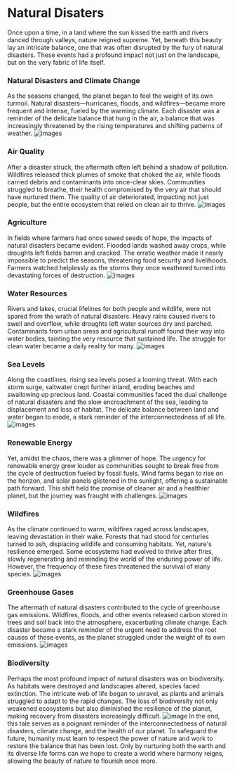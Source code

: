 # Natural Disaters
Once upon a time, in a land where the sun kissed the earth and rivers danced through valleys, nature reigned supreme. Yet, beneath this beauty lay an intricate balance, one that was often disrupted by the fury of natural disasters. These events had a profound impact not just on the landscape, but on the very fabric of life itself.
### Natural Disasters and Climate Change
As the seasons changed, the planet began to feel the weight of its own turmoil. Natural disasters—hurricanes, floods, and wildfires—became more frequent and intense, fueled by the warming climate. Each disaster was a reminder of the delicate balance that hung in the air, a balance that was increasingly threatened by the rising temperatures and shifting patterns of weather.
![images](https://encrypted-tbn0.gstatic.com/images?q=tbn:ANd9GcQVbgChp_j0h4ahC50tSW2MS9V6xwnFXfVT1HqUwPp76P-MGXR_trTM-ULL&s=10)
### Air Quality
After a disaster struck, the aftermath often left behind a shadow of pollution. Wildfires released thick plumes of smoke that choked the air, while floods carried debris and contaminants into once-clear skies. Communities struggled to breathe, their health compromised by the very air that should have nurtured them. The quality of air deteriorated, impacting not just people, but the entire ecosystem that relied on clean air to thrive.
![images](https://encrypted-tbn0.gstatic.com/images?q=tbn:ANd9GcQIx4NHbpzNf_tLzAA-R2miINg62dirpkxDywptFaM64IWVUsrboJA7iqTs&s=10)
### Agriculture
In fields where farmers had once sowed seeds of hope, the impacts of natural disasters became evident. Flooded lands washed away crops, while droughts left fields barren and cracked. The erratic weather made it nearly impossible to predict the seasons, threatening food security and livelihoods. Farmers watched helplessly as the storms they once weathered turned into devastating forces of destruction.
![images](https://encrypted-tbn0.gstatic.com/images?q=tbn:ANd9GcRGtpeI43_JcF3lPzoeEpcUg0LC0Gk_ofR639Qxrs7AbP8DH24n06-_QJrE&s=10)
### Water Resources
Rivers and lakes, crucial lifelines for both people and wildlife, were not spared from the wrath of natural disasters. Heavy rains caused rivers to swell and overflow, while droughts left water sources dry and parched. Contaminants from urban areas and agricultural runoff found their way into water bodies, tainting the very resource that sustained life. The struggle for clean water became a daily reality for many.
![images](https://encrypted-tbn0.gstatic.com/images?q=tbn:ANd9GcRINsBvqg12y9zwnF5-y7nAwo3wcSdF-Fmo1g&usqp=CAU)
### Sea Levels
Along the coastlines, rising sea levels posed a looming threat. With each storm surge, saltwater crept further inland, eroding beaches and swallowing up precious land. Coastal communities faced the dual challenge of natural disasters and the slow encroachment of the sea, leading to displacement and loss of habitat. The delicate balance between land and water began to erode, a stark reminder of the interconnectedness of all life.
![images](https://encrypted-tbn0.gstatic.com/images?q=tbn:ANd9GcTH8nhM0YXtezUeu18TTy84hKHO6LvqdsXpOg&usqp=CAU)
### Renewable Energy
Yet, amidst the chaos, there was a glimmer of hope. The urgency for renewable energy grew louder as communities sought to break free from the cycle of destruction fueled by fossil fuels. Wind farms began to rise on the horizon, and solar panels glistened in the sunlight, offering a sustainable path forward. This shift held the promise of cleaner air and a healthier planet, but the journey was fraught with challenges.
![images](https://encrypted-tbn0.gstatic.com/images?q=tbn:ANd9GcSN_6SjrIFp926xuvIYhs-b4GBAm0zRAo4w8g&usqp=CAU)
### Wildfires
As the climate continued to warm, wildfires raged across landscapes, leaving devastation in their wake. Forests that had stood for centuries turned to ash, displacing wildlife and consuming habitats. Yet, nature's resilience emerged. Some ecosystems had evolved to thrive after fires, slowly regenerating and reminding the world of the enduring power of life. However, the frequency of these fires threatened the survival of many species.
![images](https://encrypted-tbn0.gstatic.com/images?q=tbn:ANd9GcSig0DJezhjKPmqSeG3eujBqZjusFtX0muvo55OKcxT1auJD4qoDowOTPs&s=10)
### Greenhouse Gases
The aftermath of natural disasters contributed to the cycle of greenhouse gas emissions. Wildfires, floods, and other events released carbon stored in trees and soil back into the atmosphere, exacerbating climate change. Each disaster became a stark reminder of the urgent need to address the root causes of these events, as the planet struggled under the weight of its own emissions.
![images](https://encrypted-tbn0.gstatic.com/images?q=tbn:ANd9GcRmu2sle37hKpDQMkdW07nqVD2crGDKnVI-0uynokiPC5R78bnj0Ku_-FI&s=10)
### Biodiversity
Perhaps the most profound impact of natural disasters was on biodiversity. As habitats were destroyed and landscapes altered, species faced extinction. The intricate web of life began to unravel, as plants and animals struggled to adapt to the rapid changes. The loss of biodiversity not only weakened ecosystems but also diminished the resilience of the planet, making recovery from disasters increasingly difficult.
![image](https://encrypted-tbn0.gstatic.com/images?q=tbn:ANd9GcRcCto4RgugGtawso-itavN0pRFjagpYTnvM2SJKpx8aghdSmJHHQoECS8&s=10)
In the end, this tale serves as a poignant reminder of the interconnectedness of natural disasters, climate change, and the health of our planet. To safeguard the future, humanity must learn to respect the power of nature and work to restore the balance that has been lost. Only by nurturing both the earth and its diverse life forms can we hope to create a world where harmony reigns, allowing the beauty of nature to flourish once more.